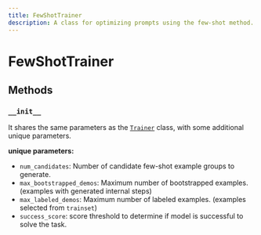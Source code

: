 ```yaml
---
title: FewShotTrainer
description: A class for optimizing prompts using the few-shot method.
---
```


# FewShotTrainer

## Methods

### `__init__`

It shares the same parameters as the [`Trainer`](../trainer.mdx) class, with some additional unique parameters.

**unique parameters:**

- `num_candidates`: Number of candidate few-shot example groups to generate.
- `max_bootstrapped_demos`: Maximum number of bootstrapped examples. (examples with generated internal steps)
- `max_labeled_demos`: Maximum number of labeled examples. (examples selected from `trainset`)
- `success_score`: score threshold to determine if model is successful to solve the task.
